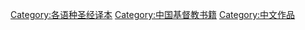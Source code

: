 {{Catmore}}

[[Category:各语种圣经译本|Category:各语种圣经译本]]
[[Category:中国基督教书籍|Category:中国基督教书籍]]
[[Category:中文作品|Category:中文作品]]